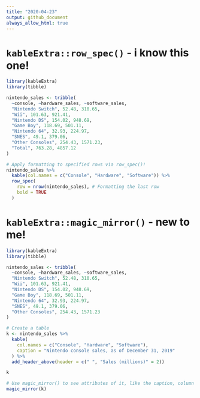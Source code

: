 ```yaml
---
title: "2020-04-23"
output: github_document
always_allow_html: true
---
```


# `kableExtra::row_spec()` - i know this one!

```r
library(kableExtra)
library(tibble)

nintendo_sales <- tribble(
  ~console, ~hardware_sales, ~software_sales,
  "Nintendo Switch", 52.48, 310.65,
  "Wii", 101.63, 921.41,
  "Nintendo DS", 154.02, 948.69,
  "Game Boy", 118.69, 501.11,
  "Nintendo 64", 32.93, 224.97,
  "SNES", 49.1, 379.06,
  "Other Consoles", 254.43, 1571.23,
  "Total", 763.28, 4857.12
)

# Apply formatting to specified rows via row_spec()!
nintendo_sales %>%
  kable(col.names = c("Console", "Hardware", "Software")) %>%
  row_spec(
    row = nrow(nintendo_sales), # Formatting the last row
    bold = TRUE
  )
```

# `kableExtra::magic_mirror()` - new to me!

```r
library(kableExtra)
library(tibble)

nintendo_sales <- tribble(
  ~console, ~hardware_sales, ~software_sales,
  "Nintendo Switch", 52.48, 310.65,
  "Wii", 101.63, 921.41,
  "Nintendo DS", 154.02, 948.69,
  "Game Boy", 118.69, 501.11,
  "Nintendo 64", 32.93, 224.97,
  "SNES", 49.1, 379.06,
  "Other Consoles", 254.43, 1571.23
)

# Create a table
k <- nintendo_sales %>%
  kable(
    col.names = c("Console", "Hardware", "Software"),
    caption = "Nintendo console sales, as of December 31, 2019"
  ) %>%
  add_header_above(header = c(" ", "Sales (millions)" = 2))

k

# Use magic_mirror() to see attributes of it, like the caption, column names, number of columns and names, number of header rows (two here!)
magic_mirror(k)
```
